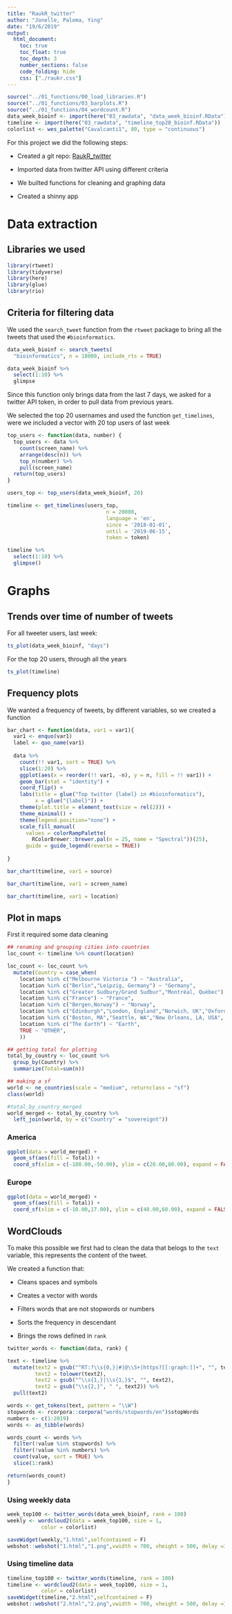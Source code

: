 ```yaml
---
title: "RaukR_twitter"
author: "Jonelle, Paloma, Ying"
date: "19/6/2019"
output: 
  html_document:
    toc: true
    toc_float: true
    toc_depth: 3
    number_sections: false
    code_folding: hide
    css: ["./raukr.css"]
---
```

```r
source("../01_functions/00_load_libraries.R")
source("../01_functions/03_barplots.R")
source("../01_functions/04_wordcount.R")
data_week_bioinf <- import(here("03_rawdata", "data_week_bioinf.RData"))
timeline <- import(here("03_rawdata", "timeline_top20_bioinf.RData"))
colorlist <- wes_palette("Cavalcanti1", 80, type = "continuous")

```

For this project we did the following steps:

- Created a git repo: [RaukR_twitter](https://github.com/jonellevillar/RaukR_twitter)

- Imported data from twitter API using different criteria

- We builted functions for cleaning and graphing data

- Created a shinny app

# Data extraction

## Libraries we used
```r
library(rtweet)
library(tidyverse)
library(here)
library(glue)
library(rio)
```

## Criteria for filtering data
We used the `search_tweet` function from the `rtweet` package to bring all the tweets that used the `#bioinformatics`.

```r
data_week_bioinf <- search_tweets(
  "bioinformatics", n = 18000, include_rts = TRUE)
```

```r
data_week_bioinf %>% 
  select(1:10) %>% 
  glimpse
```

Since this function only brings data from the last 7 days, we asked for a twitter API token, in order to pull data from previous years.

We selected the top 20 usernames and used the function `get_timelines`, were we included a vector with 20 top users of last week

```r
top_users <- function(data, number) {
  top_users <- data %>%
    count(screen_name) %>%
    arrange(desc(n)) %>%
    top_n(number) %>%
    pull(screen_name)
  return(top_users)
}

users_top <- top_users(data_week_bioinf, 20)

timeline <- get_timelines(users_top, 
                                n = 20000, 
                                language = 'en',
                                since = '2018-01-01', 
                                until = '2019-06-15',
                                token = token)
```

```r
timeline %>% 
  select(1:10) %>% 
  glimpse()
```


# Graphs{.tabset}

## Trends over time of number of tweets

For all tweeter users, last week:

```r
ts_plot(data_week_bioinf, "days")
```

For the top 20 users, through all the years

```r
ts_plot(timeline)
```

## Frequency plots

We wanted a frequency of tweets, by different variables, so we created a function

```r
bar_chart <- function(data, var1 = var1){
  var1 <- enquo(var1)
  label <- quo_name(var1)
  
  data %>% 
    count(!! var1, sort = TRUE) %>%
    slice(1:20) %>% 
    ggplot(aes(x = reorder(!! var1, -n), y = n, fill = !! var1)) +
    geom_bar(stat = "identity") +
    coord_flip() +
    labs(title = glue("Top twitter {label} in #bioinformatics"),
         x = glue("{label}")) +
    theme(plot.title = element_text(size = rel(2))) +
    theme_minimal() +
    theme(legend.position="none") +
    scale_fill_manual(
      values = colorRampPalette(
        RColorBrewer::brewer.pal(n = 25, name = "Spectral"))(25),
      guide = guide_legend(reverse = TRUE))
  
}

```

```r
bar_chart(timeline, var1 = source)
```

```r
bar_chart(timeline, var1 = screen_name)
```

```r
bar_chart(timeline, var1 = location)
```

## Plot in maps

First it required some data cleaning

```r
## renaming and grouping cities into countries
loc_count <- timeline %>% count(location)

loc_count <- loc_count %>% 
  mutate(Country = case_when(
    location %in% c("Melbourne Victoria ") ~ "Australia",
    location %in% c("Berlin","Leipzig, Germany") ~ "Germany",
    location %in% c("Greater Sudbury/Grand Sudbur","Montréal, Québec") ~ "Canada",
    location %in% c("France") ~ "France",
    location %in% c("Bergen,Norway") ~ "Norway",
    location %in% c("Edinburgh","London, England","Norwich, UK","Oxford, England") ~ "United Kingdom",
    location %in% c("Boston, MA","Seattle, WA","New Orleans, LA, USA", "United States") ~ "United States of America",
    location %in% c("The Earth") ~ "Earth",
    TRUE ~ "OTHER",
    ))

## getting total for plotting
total_by_country <- loc_count %>% 
  group_by(Country) %>% 
  summarize(Total=sum(n))

## making a sf
world <- ne_countries(scale = "medium", returnclass = "sf")
class(world)

#total_by_country_merged
world_merged <- total_by_country %>% 
  left_join(world, by = c("Country" = "sovereignt"))

```


### America

```r
ggplot(data = world_merged) +
  geom_sf(aes(fill = Total)) +
  coord_sf(xlim = c(-180.00,-50.00), ylim = c(20.00,80.00), expand = FALSE)
```

### Europe
```r
ggplot(data = world_merged) +
  geom_sf(aes(fill = Total)) +
  coord_sf(xlim = c(-10.00,17.00), ylim = c(40.00,60.00), expand = FALSE)

```

## WordClouds

To make this possible we first had to clean the data that belogs to the `text` variable, this represents the content of the tweet.

We created a function that:

- Cleans spaces and symbols

- Creates a vector with words

- Filters words that are not stopwords or numbers

- Sorts the frequency in descendant 

- Brings the rows defined in `rank`

```r
twitter_words <- function(data, rank) {

text <- timeline %>% 
  mutate(text2 = gsub("^RT:?\\s{0,}|#|@\\S+|https?[[:graph:]]+", "", text),
         text2 = tolower(text2),
         text2 = gsub("^\\s{1,}|\\s{1,}$", "", text2),
         text2 = gsub("\\s{2,}", " ", text2)) %>% 
  pull(text2)

words <- get_tokens(text, pattern = "\\W")
stopwords <- rcorpora::corpora("words/stopwords/en")$stopWords
numbers <- c(1:2019)
words <- as_tibble(words)

words_count <- words %>% 
  filter(!value %in% stopwords) %>% 
  filter(!value %in% numbers) %>% 
  count(value, sort = TRUE) %>% 
  slice(1:rank)

return(words_count)
}
```

### Using weekly data

```r
week_top100 <- twitter_words(data_week_bioinf, rank = 100)
weekly <- wordcloud2(data = week_top100, size = 1,
           color = colorlist)

saveWidget(weekly,"1.html",selfcontained = F)
webshot::webshot("1.html","1.png",vwidth = 700, vheight = 500, delay =10)
```

### Using timeline data

```r
timeline_top100 <- twitter_words(timeline, rank = 100)
timeline <- wordcloud2(data = week_top100, size = 1,
           color = colorlist)
saveWidget(timeline,"2.html",selfcontained = F)
webshot::webshot("2.html","2.png",vwidth = 700, vheight = 500, delay =10)
```


